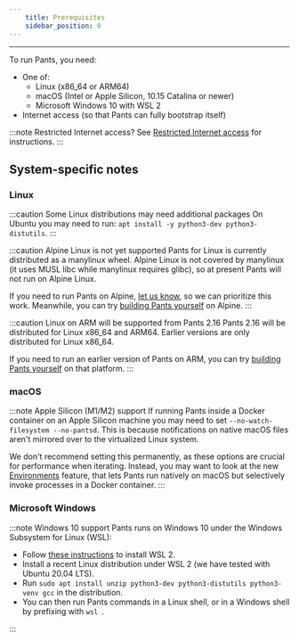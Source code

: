 ```yaml
---
    title: Prerequisites
    sidebar_position: 0
---
```


---

To run Pants, you need:

- One of:
  - Linux (x86_64 or ARM64)
  - macOS (Intel or Apple Silicon, 10.15 Catalina or newer)
  - Microsoft Windows 10 with WSL 2
- Internet access (so that Pants can fully bootstrap itself)

:::note Restricted Internet access?
See [Restricted Internet access](../using-pants/restricted-internet-access.mdx) for instructions.
:::

## System-specific notes

### Linux

:::caution Some Linux distributions may need additional packages
On Ubuntu you may need to run:
`apt install -y python3-dev python3-distutils`.
:::

:::caution Alpine Linux is not yet supported
Pants for Linux is currently distributed as a manylinux wheel. Alpine Linux is not covered by manylinux (it uses MUSL libc while manylinux requires glibc), so at present Pants will not run on Alpine Linux.

If you need to run Pants on Alpine, [let us know](/community/members), so we can prioritize this work. Meanwhile, you can try [building Pants yourself](./manual-installation.mdx#building-pants-from-sources) on Alpine.
:::

:::caution Linux on ARM will be supported from Pants 2.16
Pants 2.16 will be distributed for Linux x86_64 and ARM64. Earlier versions are only distributed for Linux x86_64.

If you need to run an earlier version of Pants on ARM, you can try [building Pants yourself](./manual-installation.mdx#building-pants-from-sources) on that platform.
:::

### macOS

:::note Apple Silicon (M1/M2) support
If running Pants inside a Docker container on an Apple Silicon machine you may need to set `--no-watch-filesystem --no-pantsd`. This is because notifications on native macOS files aren't mirrored over to the virtualized Linux system.

We don't recommend setting this permanently, as these options are crucial for performance when iterating. Instead, you may want to look at the new [Environments](../using-pants/environments:-cross-platform-or-remote-builds.mdx) feature, that lets Pants run natively on macOS but selectively invoke processes in a Docker container.
:::

### Microsoft Windows

:::note Windows 10 support
Pants runs on Windows 10 under the Windows Subsystem for Linux (WSL):

- Follow [these instructions](https://docs.microsoft.com/en-us/windows/wsl/install-win10) to install WSL 2.
- Install a recent Linux distribution under WSL 2 (we have tested with Ubuntu 20.04 LTS).
- Run `sudo apt install unzip python3-dev python3-distutils python3-venv gcc` in the distribution.
- You can then run Pants commands in a Linux shell, or in a Windows shell by prefixing with `wsl `.

:::
